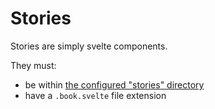 # Stories

Stories are simply svelte components.

They must:

- be within [the configured "stories" directory](getting-started#setup-aliases)
- have a `.book.svelte` file extension
